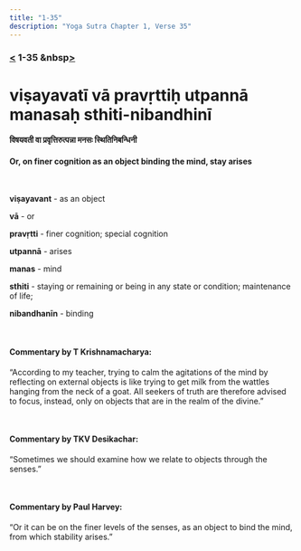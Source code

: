 ```yaml
---
title: "1-35"
description: "Yoga Sutra Chapter 1, Verse 35"
---
```


### [<](/Chapter-1/1-34/) 1-35 &nbsp[>](/Chapter-1/1-36/)

# viṣayavatī vā pravṛttiḥ utpannā manasaḥ sthiti-nibandhinī

#### विषयवती वा प्रवृत्तिरुत्पन्ना मनसः स्थितिनिबन्धिनी

#### Or, on finer cognition as an object binding the mind, stay arises

<br />

**viṣayavant** - as an object <br />

**vā** - or <br />

**pravṛtti** - finer cognition; special cognition <br />

**utpannā** - arises <br />

**manas** - mind <br />

**sthiti** - staying or remaining or being in any state or condition; maintenance of life; <br />

**nibandhanīn** - binding

<br />

#### Commentary by T Krishnamacharya:

“According to my teacher,
trying to calm the agitations of the mind by reflecting on external objects
is like trying to get milk from the wattles hanging from the neck of a goat.
All seekers of truth are therefore advised to focus,
instead, only on objects that are in the realm of the divine.”

<br />

#### Commentary by TKV Desikachar:

“Sometimes we should examine how we relate to objects through the senses.”

<br />

#### Commentary by Paul Harvey:

“Or it can be on the finer levels of the senses,
as an object to bind the mind,
from which stability arises.”
